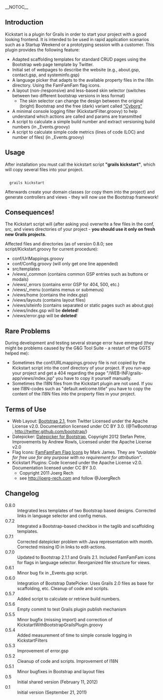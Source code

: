 __NOTOC__
== Introduction ==
Kickstart is a plugin for Grails in order to start your project with a good looking frontend. It is intended to be used in rapid application scenarios such as a Startup Weekend or a prototyping session with a customer.
This plugin provides the following feature:
* Adapted scaffolding templates for standard CRUD pages using the Bootstrap web page template by Twitter.
* Initial set of webpages to describe the website (e.g., about.gsp, contact.gsp, and systeminfo.gsp)
* A language picker that adapts to the available property files in the i18n directory. Using the FamFamFam flag icons.
* A layout (non-/responsive) and less-based skin selector (switches between two different bootstrap versions in less format)
** The skin selector can change the design between the original (bright) Bootstrap and the free (dark) variant called [http://bootswatch.com/cyborg/ "Cyborg"] 
* A minimal console logging filter (KickstartFilter.groovy) to help understand which actions are called and params are transmitted
* A script to calculate a simple build number and extract versioning build numbers (in _Events.groovy)
* A script to calculate simple code metrics (lines of code (LOC) and number of files) (in _Events.groovy)

== Usage ==
After installation you must call the kickstart script '''"grails kickstart"''', which will copy several files into your project. 

<pre style="border: 1px solid #ccc; border-radius: 3px; background-color: #F8F8F8;">

  grails kickstart

</pre>

Afterwards create your domain classes (or copy them into the project) and generate controllers and views - they will
now use the Bootstrap framework!

== Consequences! ==
The Kickstart script will (after asking you) overwrite a few files in the conf, src, and views directories of your project - '''you should use it only on fresh new Grails projects'''. 

Affected files and directories (as of version 0.8.0; see script/Kickstart.groovy for current procedure):
* conf/UrlMappings.groovy
* conf/Config.groovy (will only get one line appended)
* src/templates
* /views/_common (contains common GSP entries such as buttons or modals)
* /views/_errors (contains error GSP for 404, 500, etc.)
* /views/_menu   (contains menus or submenus)
* /views/home    (contains the index.gsp)
* /views/layouts (contains layout files)
* /views/siteinfo (contains separated or static pages such as about.gsp)
* /views/index.gsp will be '''deleted'''!
* /views/error.gsp will be '''deleted'''!

== Rare Problems ==
During development and testing several strange error have emerged (they might be problems caused by the G&G Tool Suite - a restart of the GGTS helped me):

* Sometimes the conf/URLmappings.groovy file is not copied by the Kickstart script into the conf directory of your project. If you run-app your project and get a 404 regarding the page "/WEB-INF/grails-app/views/index.jsp" you have to copy it yourself manually.
* Sometimes the I18N files from the Kickstart plugin are not used. If you see I18N-codes such as "default.welcome.title" you have to copy the content of the I18N files into the property files in your project.

== Terms of Use ==

* Web Layout: [http://twitter.github.com/bootstrap/ Bootstrap 2.1], from Twitter Licensed under the Apache License v2.0. Documentation licensed under CC BY 3.0. (@TwBootstrap , http://twitter.github.com/bootstrap/)
* Datepicker: [https://github.com/eternicode/bootstrap-datepicker Datepicker for Bootstrap], Copyright 2012 Stefan Petre, Improvements by Andrew Rowls, Licensed under the Apache License v2.0
* Flag Icons: [http://www.famfamfam.com/lab/icons/flags/ FamFamFam Flag Icons] by Mark James. They are <i>"available for free use for any purpose with no requirement for attribution"</i>.
* Kickstart Plugins: Code licensed under the Apache License v2.0. Documentation licensed under CC BY 3.0. 
** Copyright 2011 Joerg Rech 
** see http://joerg-rech.com and follow @JoergRech

== Changelog ==

;0.8.0
: Integrated less templates of two Bootstrap based designs. Corrected links in language selector and config menus. 
;0.7.2
: Integrated a Bootstrap-based checkbox in the taglib and scaffolding templates. 
;0.7.1
: Corrected datepicker problem with Java representation with month. Corrected missing ID in links to edit-actions. 
;0.7.0
: Updated to Bootstrap 2.1.1 and Grails 2.1. Included FamFamFam icons for flags in language selector. Reorganized file structure for views. 
;0.6.1
: Minor bug fix in _Events.gsp script. 
;0.6.0
: Integration of Bootstrap DatePicker. Uses Grails 2.0 files as base for scaffolding, etc. Cleanup of code and scripts. 
;0.5.7
: Added script to calculate or retrieve build numbers.
;0.5.6
: Empty commit to test Grails plugin publish mechanism
;0.5.5
: Minor bugfix (missing import) and correction of KickstartWithBootstrapGrailsPlugin.groovy
;0.5.4
: Added measurement of time to simple console logging in KickstartFilters
;0.5.3
: Improvement of error.gsp
;0.5.2
: Cleanup of code and scripts. Improvement of I18N 
;0.5.1
: Minor bugfixes in Bootstrap and layout files 
;0.5
: Initial shared version (February 11, 2012)
;0.1
: Initial version (September 21, 2011)
